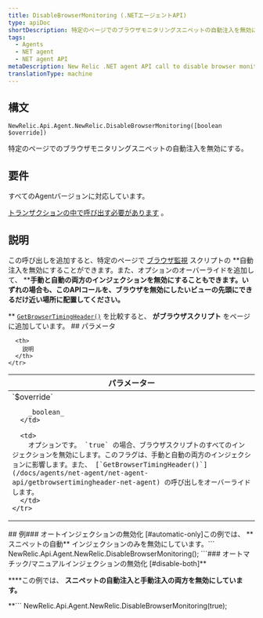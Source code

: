 ```yaml
---
title: DisableBrowserMonitoring (.NETエージェントAPI)
type: apiDoc
shortDescription: 特定のページでのブラウザモニタリングスニペットの自動注入を無効にする。
tags:
  - Agents
  - NET agent
  - NET agent API
metaDescription: New Relic .NET agent API call to disable browser monitoring on specific pages or views.
translationType: machine
---
```


## 構文

```
NewRelic.Api.Agent.NewRelic.DisableBrowserMonitoring([boolean $override])
```

特定のページでのブラウザモニタリングスニペットの自動注入を無効にする。

## 要件

すべてのAgentバージョンに対応しています。

[トランザクションの中で呼び出す必要があります](/docs/accounts-partnerships/education/getting-started-new-relic/glossary#transaction) 。

## 説明

この呼び出しを追加すると、特定のページで [ブラウザ監視](/docs/browser/new-relic-browser/getting-started/new-relic-browser) スクリプトの **自動注入を無効にすることができます。また、オプションのオーバーライドを追加して、 ****手動と自動の両方のインジェクションを無効にすることもできます。いずれの場合も、このAPIコールを、ブラウザを無効にしたいビューの先頭にできるだけ近い場所に配置してください。**

**<Callout variant="tip">
  [`GetBrowserTimingHeader()`](/docs/agents/net-agent/net-agent-api/getbrowsertimingheader-net-agent) を比較すると、 **がブラウザスクリプト** をページに追加しています。
</Callout>## パラメータ<table>
  <thead>
    <tr>
      <th width="25%">
        パラメーター
      </th>

      <th>
        説明
      </th>
    </tr>
  </thead>

  <tbody>
    <tr>
      <td>
        `$override`

        _boolean_
      </td>

      <td>
        オプションです。 `true` の場合、ブラウザスクリプトのすべてのインジェクションを無効にします。このフラグは、手動と自動の両方のインジェクションに影響します。また、 [`GetBrowserTimingHeader()`](/docs/agents/net-agent/net-agent-api/getbrowsertimingheader-net-agent) の呼び出しをオーバーライドします。
      </td>
    </tr>
  </tbody>
</table>## 例### オートインジェクションの無効化 [#automatic-only]この例では、 **スニペットの自動** インジェクションのみを無効にしています。```
NewRelic.Api.Agent.NewRelic.DisableBrowserMonitoring();
```### オートマチック/マニュアルインジェクションの無効化 [#disable-both]**

****この例では、 **スニペットの自動注入と手動注入の両方を無効にしています。**

**```
NewRelic.Api.Agent.NewRelic.DisableBrowserMonitoring(true);
```**